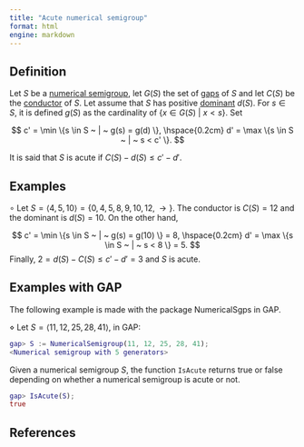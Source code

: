 ```yaml
---
title: "Acute numerical semigroup"
format: html
engine: markdown
---
```


## Definition

Let $S$ be a [numerical semigroup](../Basic-concepts/Numerical-semigroup.qmd), let $G(S)$ the set of [gaps](../Basic-concepts/Gap.qmd) of $S$ and let $C(S)$ be the [conductor](../Basic-concepts/Conductor.qmd) of $S$. Let assume that $S$ has positive [dominant](../Basic-concepts/Dominant.qmd) $d(S)$. For $s \in S$, it is defined $g(S)$ as the cardinality of $\{x \in G(S) ~ | ~ x < s\}$. Set

$$
c' = \min \{s \in S ~ | ~ g(s) = g(d) \}, \hspace{0.2cm} d' = \max \{s \in S ~ | ~ s < c' \}.
$$

It is said that $S$ is acute if $C(S) - d(S) \le c' - d'$.

## Examples

$\circ$ Let $S = \langle 4, 5, 10 \rangle = \{0, 4, 5, 8, 9, 10, 12, \rightarrow\}$. The conductor is $C(S) = 12$ and the dominant is $d(S) = 10$. On the other hand,

$$
c' = \min \{s \in S ~ | ~ g(s) = g(10) \} = 8, \hspace{0.2cm} d' = \max \{s \in S ~ | ~ s < 8 \} = 5.
$$ Finally, $2 = d(S) - C(S) \le c' - d' = 3$ and $S$ is acute.

## Examples with GAP

The following example is made with the package NumericalSgps in GAP.

$\diamond$ Let $S = \langle 11, 12, 25, 28, 41 \rangle$, in GAP:

``` gap
gap> S := NumericalSemigroup(11, 12, 25, 28, 41);
<Numerical semigroup with 5 generators>
```

Given a numerical semigroup $S$, the function `IsAcute` returns true or false depending on whether a numerical semigroup is acute or not.

``` gap
gap> IsAcute(S);
true
```

## References
